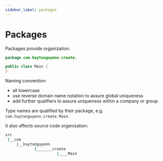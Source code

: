 ```yaml
---
sidebar_label: packages
---
```



# Packages

Packages provide organization.

```java
package com.huytunguyenn.create;

public class Main {
}
```

Naming convention:
- all lowercase
- use reverse domain name notation to assure global uniqueness
- add further qualifiers to assure uniqueness within a company or group

Type names are qualified by their package, e.g. `com.huytunguyenn.create.Main`.

It also affects source code organization:
```bash
src
 |__com
     |__huytunguyenn
             |_______create
                       |____Main
```
